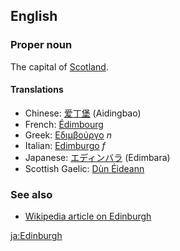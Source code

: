 ==English==

===Proper noun===

The capital of [[Scotland]].

====Translations====
*Chinese: [[爱丁堡]] (Aidingbao)
*French: [[Édimbourg]]
*Greek: [[Εδιμβούργο]] ''n''
*Italian: [[Edimburgo]] ''f''
*Japanese: [[エディンバラ]] (Edimbara)
*Scottish Gaelic: [[Dùn Éideann]]

===See also===
*[[w:Edinburgh|Wikipedia article on Edinburgh]]

[[ja:Edinburgh]]